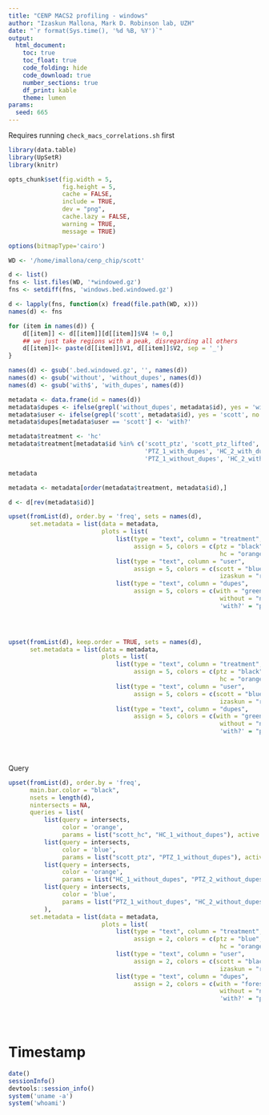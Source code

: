 ```yaml
---
title: "CENP MACS2 profiling - windows"
author: "Izaskun Mallona, Mark D. Robinson lab, UZH"
date: "`r format(Sys.time(), '%d %B, %Y')`"
output:
  html_document:
    toc: true
    toc_float: true
    code_folding: hide
    code_download: true
    number_sections: true
    df_print: kable
    theme: lumen
params:
  seed: 665
---
```


Requires running `check_macs_correlations.sh` first


```r
library(data.table)
library(UpSetR)
library(knitr)
```

```r
opts_chunk$set(fig.width = 5,
               fig.height = 5,
               cache = FALSE,
               include = TRUE,
               dev = "png",
               cache.lazy = FALSE,
               warning = TRUE,
               message = TRUE)

options(bitmapType='cairo')

```


```r
WD <- '/home/imallona/cenp_chip/scott'

d <- list()
fns <- list.files(WD, '*windowed.gz')
fns <- setdiff(fns, 'windows.bed.windowed.gz')

d <- lapply(fns, function(x) fread(file.path(WD, x)))
names(d) <- fns

for (item in names(d)) {
    d[[item]] <- d[[item]][d[[item]]$V4 != 0,]
    ## we just take regions with a peak, disregarding all others
    d[[item]]<- paste(d[[item]]$V1, d[[item]]$V2, sep = '_')    
}

names(d) <- gsub('.bed.windowed.gz', '', names(d))
names(d) <- gsub('without', 'without_dupes', names(d))
names(d) <- gsub('with$', 'with_dupes', names(d))


```

```r
metadata <- data.frame(id = names(d))
metadata$dupes <- ifelse(grepl('without_dupes', metadata$id), yes = 'without', no = 'with')
metadata$user <- ifelse(grepl('scott', metadata$id), yes = 'scott', no = 'izaskun')
metadata$dupes[metadata$user == 'scott'] <- 'with?'

metadata$treatment <- 'hc'
metadata$treatment[metadata$id %in% c('scott_ptz', 'scott_ptz_lifted',
                                      'PTZ_1_with_dupes', 'HC_2_with_dupes',
                                      'PTZ_1_without_dupes', 'HC_2_without_dupes')] <- 'ptz'

metadata

```

```r

metadata <- metadata[order(metadata$treatment, metadata$id),]

d <- d[rev(metadata$id)]
```


    
```r
upset(fromList(d), order.by = 'freq', sets = names(d),
      set.metadata = list(data = metadata,
                          plots = list(
                              list(type = "text", column = "treatment",
                                   assign = 5, colors = c(ptz = "black",
                                                           hc = "orange")),
                              list(type = "text", column = "user",
                                   assign = 5, colors = c(scott = "blue",
                                                           izaskun = "red")),
                              list(type = "text", column = "dupes",
                                   assign = 5, colors = c(with = "green",
                                                           without = "navy", 
                                                           'with?' = "purple")))))


          
```

```r
upset(fromList(d), keep.order = TRUE, sets = names(d),
      set.metadata = list(data = metadata,
                          plots = list(
                              list(type = "text", column = "treatment",
                                   assign = 5, colors = c(ptz = "black",
                                                           hc = "orange")),
                              list(type = "text", column = "user",
                                   assign = 5, colors = c(scott = "blue",
                                                           izaskun = "red")),
                              list(type = "text", column = "dupes",
                                   assign = 5, colors = c(with = "green",
                                                           without = "navy", 
                                                           'with?' = "purple")))))


          
```

Query

```r


upset(fromList(d), order.by = 'freq',
      main.bar.color = "black",
      nsets = length(d),
      nintersects = NA,
      queries = list(
          list(query = intersects,
               color = 'orange',
               params = list("scott_hc", "HC_1_without_dupes"), active = T),
          list(query = intersects,
               color = 'blue',
               params = list("scott_ptz", "PTZ_1_without_dupes"), active = T),
          list(query = intersects,
               color = 'orange',
               params = list("HC_1_without_dupes", "PTZ_2_without_dupes"), active = T),
          list(query = intersects,
               color = 'blue',
               params = list("PTZ_1_without_dupes", "HC_2_without_dupes"), active = T)
          ),
      set.metadata = list(data = metadata,
                          plots = list(
                              list(type = "text", column = "treatment",
                                   assign = 2, colors = c(ptz = "blue",
                                                           hc = "orange")),
                              list(type = "text", column = "user",
                                   assign = 2, colors = c(scott = "black",
                                                           izaskun = "red")),
                              list(type = "text", column = "dupes",
                                   assign = 2, colors = c(with = "forestgreen",
                                                           without = "navy", 
                                                           'with?' = "purple")))))


          
```

# Timestamp

```r
date()
sessionInfo()
devtools::session_info()
system('uname -a')
system('whoami')
```
